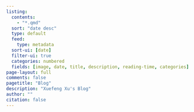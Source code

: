 ```yaml
---
listing:
  contents:
    - "*.qmd"
  sort: "date desc"
  type: default
  feed:
    type: metadata
  sort-ui: [date]
  filter-ui: true
  categories: numbered
  fields: [image, date, title, description, reading-time, categories]
page-layout: full
comments: false
pagetitle: "Blog"
description: "Xuefeng Xu's Blog"
author: ""
citation: false
---
```

